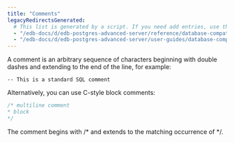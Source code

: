 ```yaml
---
title: "Comments"
legacyRedirectsGenerated:
  # This list is generated by a script. If you need add entries, use the `legacyRedirects` key.
  - "/edb-docs/d/edb-postgres-advanced-server/reference/database-compatibility-for-oracle-developers-reference-guide/9.6/Database_Compatibility_for_Oracle_Developers_Reference_Guide.1.010.html"
  - "/edb-docs/d/edb-postgres-advanced-server/user-guides/database-compatibility-for-oracle-developers-guide/9.5/Database_Compatibility_for_Oracle_Developers_Guide.1.042.html"
---
```


<div id="comments" class="registered_link"></div>

A comment is an arbitrary sequence of characters beginning with double dashes and extending to the end of the line, for example:

`-- This is a standard SQL comment`

Alternatively, you can use C-style block comments:

```sql
/* multiline comment
* block
*/
```

The comment begins with /\* and extends to the matching occurrence of \*/.
